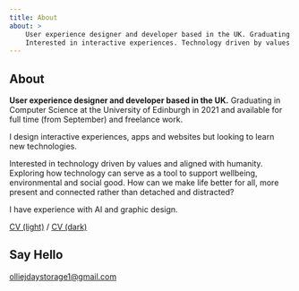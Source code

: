 ```yaml
---
title: About
about: > 
    User experience designer and developer based in the UK. Graduating in Computer Science at the University of Edinburgh in 2021 and looking for full time and freelance work.
    Interested in interactive experiences. Technology driven by values and aligned with humanity...
---
```


## About

**User experience designer and developer based in the UK.**
Graduating in Computer Science at the University of Edinburgh in 2021 and available for full time (from September) and freelance work.

I design interactive experiences, apps and websites but looking to learn new technologies.

Interested in technology driven by values and aligned with humanity. Exploring how technology can serve as a tool to support wellbeing, environmental and social good. How can we make life better for all, more present and connected rather than detached and distracted?

I have experience with AI and graphic design.

[CV (light)](../../cv/cv_design_light.pdf) / [CV (dark)](../../cv/cv_design_dark.pdf)


## Say Hello

[olliejdaystorage1@gmail.com](mailto:olliejdaystorage1@gmail.com)